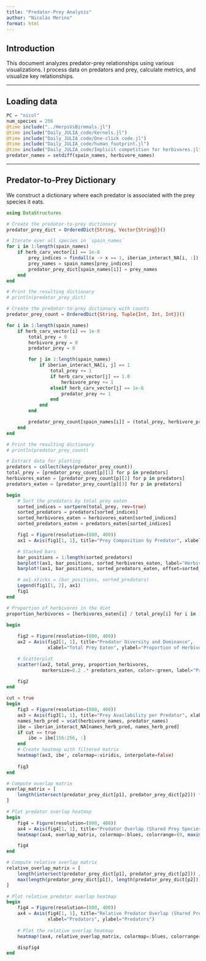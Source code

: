 ```yaml
---
title: "Predator-Prey Analysis"
author: "Nicolàs Merino"
format: html
---
```


## Introduction

This document analyzes predator-prey relationships using various visualizations. I process data on predators and prey, calculate metrics, and visualize key relationships.

---

## Loading data

```julia
PC = "nicol"
num_species = 256
@time include("../HerpsVsBirmmals.jl")
@time include("Daily_JULIA_code/kernels.jl")
@time include("Daily_JULIA_code/One-click code.jl")
@time include("Daily_JULIA_code/human_footprint.jl")
@time include("Daily_JULIA_code/Implicit competition for herbivores.jl")
predator_names = setdiff(spain_names, herbivore_names)
```

--- 

## Predator-to-Prey Dictionary

We construct a dictionary where each predator is associated with the prey species it eats.
```julia
using DataStructures

# Create the predator-to-prey dictionary
predator_prey_dict = OrderedDict{String, Vector{String}}()

# Iterate over all species in `spain_names`
for i in 1:length(spain_names)
    if herb_carv_vector[i] == 1e-8
        prey_indices = findall(x -> x == 1, iberian_interact_NA[i, :])
        prey_names = spain_names[prey_indices]
        predator_prey_dict[spain_names[i]] = prey_names
    end
end

# Print the resulting dictionary
# println(predator_prey_dict)
```
```julia
# Create the predator-to-prey dictionary with counts
predator_prey_count = OrderedDict{String, Tuple{Int, Int, Int}}()

for i in 1:length(spain_names)
    if herb_carv_vector[i] == 1e-8
        total_prey = 0
        herbivore_prey = 0
        predator_prey = 0

        for j in 1:length(spain_names)
            if iberian_interact_NA[i, j] == 1
                total_prey += 1
                if herb_carv_vector[j] == 1.0
                    herbivore_prey += 1
                elseif herb_carv_vector[j] == 1e-8
                    predator_prey += 1
                end
            end
        end

        predator_prey_count[spain_names[i]] = (total_prey, herbivore_prey, predator_prey)
    end
end

# Print the resulting dictionary
# println(predator_prey_count)
```
```julia
# Extract data for plotting
predators = collect(keys(predator_prey_count))
total_prey = [predator_prey_count[p][1] for p in predators]
herbivores_eaten = [predator_prey_count[p][2] for p in predators]
predators_eaten = [predator_prey_count[p][3] for p in predators]

begin
    # Sort the predators by total prey eaten
    sorted_indices = sortperm(total_prey, rev=true)
    sorted_predators = predators[sorted_indices]
    sorted_herbivores_eaten = herbivores_eaten[sorted_indices]
    sorted_predators_eaten = predators_eaten[sorted_indices]

    fig1 = Figure(resolution=(800, 400))
    ax1 = Axis(fig1[1, 1], title="Prey Composition by Predator", xlabel="Predators", ylabel="Number of Prey")

    # Stacked bars
    bar_positions = 1:length(sorted_predators)
    barplot!(ax1, bar_positions, sorted_herbivores_eaten, label="Herbivores Eaten", color=:blue)
    barplot!(ax1, bar_positions, sorted_predators_eaten, offset=sorted_herbivores_eaten, label="Predators Eaten", color=:orange)

    # ax1.xticks = (bar_positions, sorted_predators)
    Legend(fig1[1, 2], ax1)
    fig1
end
```
```julia
# Proportion of herbivores in the diet
proportion_herbivores = [herbivores_eaten[i] / total_prey[i] for i in 1:length(predators)]

begin
    
    fig2 = Figure(resolution=(800, 400))
    ax2 = Axis(fig2[1, 1], title="Predator Diversity and Dominance",
               xlabel="Total Prey Eaten", ylabel="Proportion of Herbivores in Diet")

    # Scatterplot
    scatter!(ax2, total_prey, proportion_herbivores, 
             markersize=0.2 .* predators_eaten, color=:green, label="Predators")

    fig2
end
```
```julia
cut = true
begin 
    fig3 = Figure(resolution=(800, 400))
    ax3 = Axis(fig3[1, 1], title="Prey Availability per Predator", xlabel="Prey Species", ylabel="Predators")
    names_herb_pred = vcat(herbivore_names, predator_names)
    ibe = iberian_interact_NA[names_herb_pred, names_herb_pred]
    if cut == true
        ibe = ibe[156:256, :]
    end
    # Create heatmap with filtered matrix
    heatmap!(ax3, ibe', colormap=:viridis, interpolate=false)
        
    fig3
end
```
```julia
# Compute overlap matrix
overlap_matrix = [
    length(intersect(predator_prey_dict[p1], predator_prey_dict[p2])) for p1 in predators, p2 in predators
]

# Plot predator overlap heatmap
begin
    fig4 = Figure(resolution=(800, 400))
    ax4 = Axis(fig4[1, 1], title="Predator Overlap (Shared Prey Species)", xlabel="Predators", ylabel="Predators")
    heatmap!(ax4, overlap_matrix, colormap=:blues, colorrange=(0, maximum(overlap_matrix)))

    fig4
end
```
```julia
# Compute relative overlap matrix
relative_overlap_matrix = [
    length(intersect(predator_prey_dict[p1], predator_prey_dict[p2])) /
    max(length(predator_prey_dict[p1]), length(predator_prey_dict[p2])) for p1 in predators, p2 in predators
]

# Plot relative predator overlap heatmap
begin
    fig4 = Figure(resolution=(800, 400))
    ax4 = Axis(fig4[1, 1], title="Relative Predator Overlap (Shared Prey Species)", 
               xlabel="Predators", ylabel="Predators")
    
    # Plot the relative overlap heatmap
    heatmap!(ax4, relative_overlap_matrix, colormap=:blues, colorrange=(0, 1))

    dispfig4
end
```
